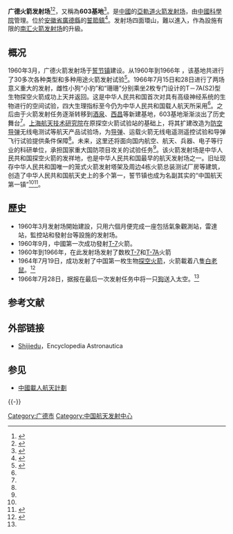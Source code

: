 {{coord|30|52|51.21|N|119|12|11.25|E|region:CN_type:landmark|display=title}}'''广德火箭发射场'''<ref>{{cite web|url=http://www.cas.cn/html/Dir/2001/10/30/2880.htm |title=1960年 |work=历史沿革 |date=2001-10-30 |publisher=[[中國科學院|中國科學院]] |accessdate=2008-06-27 |deadurl=yes |archiveurl=https://web.archive.org/web/20041121184211/http://www.cas.cn/html/Dir/2001/10/30/2880.htm |archivedate=2004-11-21 }}</ref><ref>{{cite web|url=http://www.lantianyu.net/pdf18/ts076061_1.htm|title=军事史话（第七部） 导弹部队史话|work=军事历史|publisher=Lantianyu.net|date=2008-03-01|accessdate=2008-06-04|deadurl=yes|archiveurl=https://web.archive.org/web/20081007231509/http://www.lantianyu.net/pdf18/ts076061_1.htm|archivedate=2008-10-07}}</ref>，又稱為'''603基地'''<ref>{{cite web|url=http://www.cas.cn/html/Dir/2006/10/17/4517.htm |title=我国第一颗人造卫星是怎样上天的？ |work=新闻 |date=2006-10-17 |author=张劲夫 |publisher=[[中國科學院|中國科學院]] |accessdate=2008-06-27 |deadurl=yes |archiveurl=https://web.archive.org/web/20080304083500/http://www.cas.cn/html/Dir/2006/10/17/4517.htm |archivedate=2008-03-04 }}</ref>。是[[中國|中國]]的[[亞軌道|亞軌道]][[航天發射中心|火箭发射场]]，由[[中國科學院|中國科學院]]管理。位於[[安徽省|安徽省]][[廣德縣|廣德縣]]的[[誓節鎮|誓節鎮]]<ref name="ea">{{cite web|url=http://www.astronautix.com/sites/shijiedu.htm|title=Shijiedu|publisher=Encyclopedia Astronautica|accessdate=2006-11-02|deadurl=yes|archiveurl=https://web.archive.org/web/20070105015643/http://astronautix.com/sites/shijiedu.htm|archivedate=2007-01-05}}</ref>。发射场四面環山，難以進入，作為設施有限的[[南汇火箭发射场|南汇火箭发射场]]的升級。

== 概况 ==

{{Quote box|width=300px|align=right|quoted=true|bgcolor=#FFFFF0|salign=right|quote=小狗上天是我国[[宇宙生物学|宇宙生物学]]的开始。|source=[[贝时璋|贝时璋]]}}
{{Quote box|width=300px|align=right|quoted=true|bgcolor=#FFFFF0|salign=right|quote=宇宙生物学研究和生物火箭发射，是中国为发射载人航天而铺设的基石。|source=[[王希季|王希季]]}}

1960年3月，广德火箭发射场于[[誓节镇|誓节镇]]建设。从1960年到1966年 ，该基地共进行了30多次各种类型和多种用途火箭发射试验<ref name="Military Industry Culture">{{Cite journal|title=中国航天第一镇的前世和新生|journal=《军工文化》|issue=08|year=2018|location=北京市|page=38-40|language=zh-hans|issn=1674-1714|author1=王建卿|author2=卓倬|CN=11-5629/G0}}</ref>。1966年7月15日和28日进行了两场意义重大的发射，雌性小狗“小豹”和“珊珊”分别乘坐2枚专门设计的T－7A(S2)型生物探空火箭成功上天并返回。这是中华人民共和国首次对具有高级神经系统的生物进行的空间试验，四大生理指标至今仍为中华人民共和国载人航天所采用<ref name="Military Industry Culture" />。之后由于火箭发射任务逐渐转移到[[中国酒泉卫星发射中心|酒泉]]、[[西昌卫星发射中心|西昌]]等新建基地，603基地渐渐淡出了历史舞台<ref name="Military Industry Culture" />。[[上海航天技术研究院|上海航天技术研究院]]在原探空火箭试验站的基础上，将其扩建改造为[[防空导弹|防空导弹]]无线电测试等航天产品试验场，为[[导弹|导弹]]、运载火箭无线电遥测遥控试验和导弹飞行试验提供条件保障<ref name="Military Industry Culture" />。未来，这里还将面向国内航空、航天、兵器、电子等行业的科研单位，承担国家重大国防项目攻关的试验任务<ref name="Military Industry Culture" />。该火箭发射场是中华人民共和国探空火箭的发祥地，也是中华人民共和国最早的航天发射场之一。旧址现存中华人民共和国唯一的笼式火箭发射塔架及周边4栋火箭总装测试厂房等建筑，创造了中华人民共和国航天史上的多个第一，誓节镇也成为名副其实的“中国航天第一镇”<ref name="Military Industry Culture" /><ref>{{Cite web |url=https://www.guancha.cn/history/2020_12_31_576333.shtml |title=航天603基地入选国家工业遗产：中国第一个探空火箭发射场 |work=观察者网 |date=2020-12-31 |deadurl=no |language=zh-hans |access-date=2022-03-27 |archive-date=2022-03-29 |archive-url=https://web.archive.org/web/20220329141532/https://www.guancha.cn/history/2020_12_31_576333.shtml }}</ref>。

== 歷史 ==
*1960年3月发射场開始建設，只用六個月便完成一座包括氣象觀測站，雷達站，監控站和發射台等設施的发射场。
*1960年9月，中國第一次成功發射[[T-7|T-7]]火箭。
*1960年到1966年，在此发射场发射了数枚[[T-7|T-7]]和[[T-7A|T-7A]]火箭
*1964年7月19日，成功发射了中国第一枚生物[[探空火箭|探空火箭]]，火箭載着八隻[[白老鼠|白老鼠]]。<ref>{{cite web|url=http://tech.sina.com.cn/d/2006-11-15/16531238936.shtml|title=贝时璋院士：开展宇宙生物学研究|publisher=[[新浪|新浪]]|date=2006-11-15|accessdate=2008-05-08|archive-date=2016-06-24|archive-url=https://web.archive.org/web/20160624010027/http://tech.sina.com.cn/d/2006-11-15/16531238936.shtml|dead-url=no}}</ref>
*1966年7月28日，据报在最后一次发射任务中将一只[[狗|狗]]送入太空。<ref name="ea"/>

== 参考文献 ==
{{Reflist|2}}

== 外部链接 ==
* [https://web.archive.org/web/20070105015643/http://astronautix.com/sites/shijiedu.htm Shijiedu]，Encyclopedia Astronautica

== 参见 ==
* [[中國載人航天計劃|中國載人航天計劃]]

{{-}}
{{航天中心}}

[[Category:广德市|Category:广德市]]
[[Category:中国航天发射中心|Category:中国航天发射中心]]